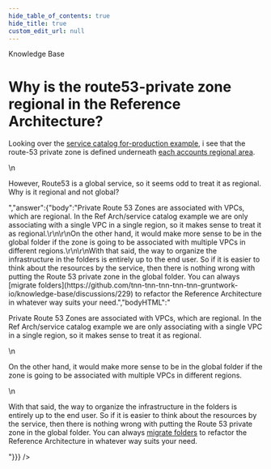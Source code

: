 ```yaml
---
hide_table_of_contents: true
hide_title: true
custom_edit_url: null
---
```



<head>
  <link rel="canonical" href="https://github.com/tnn-tnn-tnn-tnn-tnn-gruntwork-io/knowledge-base/discussions/260" />
</head>

<CenterLayout>
<span className="searchCategory">Knowledge Base</span>
<h1>Why is the route53-private zone regional in the Reference Architecture?</h1>
<GitHub discussion={{"id":"D_kwDOF8slf84AO-JR","number":260,"author":{"login":"yorinasub17"},"title":"Why is the route53-private zone regional in the Reference Architecture?","body":"Looking over the [service catalog for-production example](https://github.com/tnn-tnn-tnn-tnn-tnn-gruntwork-io/terraform-aws-service-catalog), i see that the route-53 private zone is defined underneath [each accounts regional area](https://github.com/tnn-tnn-tnn-tnn-tnn-gruntwork-io/terraform-aws-service-catalog/tree/master/examples/for-production/infrastructure-live/dev/us-west-2/dev/networking/route53-private).\r\n\r\nHowever, Route53 is a global service, so it seems odd to treat it as regional. Why is it regional and not global?","bodyHTML":"<p dir=\"auto\">Looking over the <a href=\"https://github.com/tnn-tnn-tnn-tnn-tnn-gruntwork-io/terraform-aws-service-catalog\">service catalog for-production example</a>, i see that the route-53 private zone is defined underneath <a href=\"https://github.com/tnn-tnn-tnn-tnn-tnn-gruntwork-io/terraform-aws-service-catalog/tree/master/examples/for-production/infrastructure-live/dev/us-west-2/dev/networking/route53-private\">each accounts regional area</a>.</p>\n<p dir=\"auto\">However, Route53 is a global service, so it seems odd to treat it as regional. Why is it regional and not global?</p>","answer":{"body":"Private Route 53 Zones are associated with VPCs, which are regional. In the Ref Arch/service catalog example we are only associating with a single VPC in a single region, so it makes sense to treat it as regional.\r\n\r\nOn the other hand, it would make more sense to be in the global folder if the zone is going to be associated with multiple VPCs in different regions.\r\n\r\nWith that said, the way to organize the infrastructure in the folders is entirely up to the end user. So if it is easier to think about the resources by the service, then there is nothing wrong with putting the Route 53 private zone in the global folder. You can always [migrate folders](https://github.com/tnn-tnn-tnn-tnn-tnn-gruntwork-io/knowledge-base/discussions/229) to refactor the Reference Architecture in whatever way suits your need.","bodyHTML":"<p dir=\"auto\">Private Route 53 Zones are associated with VPCs, which are regional. In the Ref Arch/service catalog example we are only associating with a single VPC in a single region, so it makes sense to treat it as regional.</p>\n<p dir=\"auto\">On the other hand, it would make more sense to be in the global folder if the zone is going to be associated with multiple VPCs in different regions.</p>\n<p dir=\"auto\">With that said, the way to organize the infrastructure in the folders is entirely up to the end user. So if it is easier to think about the resources by the service, then there is nothing wrong with putting the Route 53 private zone in the global folder. You can always <a href=\"https://github.com/tnn-tnn-tnn-tnn-tnn-gruntwork-io/knowledge-base/discussions/229\" data-hovercard-type=\"discussion\" data-hovercard-url=\"/tnn-tnn-tnn-tnn-tnn-gruntwork-io/knowledge-base/discussions/229/hovercard\">migrate folders</a> to refactor the Reference Architecture in whatever way suits your need.</p>"}}} />

</CenterLayout>
  

<!-- ##DOCS-SOURCER-START
{
  "sourcePlugin": "github-discussions",
  "hash": "50e609dc4f898463f3cbaf8b6c44c529"
}
##DOCS-SOURCER-END -->
